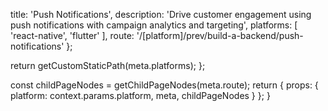 
  title: 'Push Notifications',
  description:
    'Drive customer engagement using push notifications with campaign analytics and targeting',
  platforms: [
    'react-native',
    'flutter'
  ],
  route: '/[platform]/prev/build-a-backend/push-notifications'
};

  return getCustomStaticPath(meta.platforms);
};

  const childPageNodes = getChildPageNodes(meta.route);
  return {
    props: {
      platform: context.params.platform,
      meta,
      childPageNodes
    }
  };
}

<Overview childPageNodes={props.childPageNodes} />
